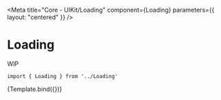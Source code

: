 
<Meta
    title="Core - UIKit/Loading"
    component={Loading}
    parameters={{
        layout: "centered"
    }}
/>


# Loading

WIP

```
import { Loading } from '../Loading'
```

<Canvas>
    <Story
        name="Loading"
        args={{
            label: "Loading...",
        }}
    >
        {Template.bind({})}
    </Story>
</Canvas>
